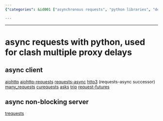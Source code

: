 ```yaml
---
{"categories": &id001 ["asynchronous requests", "python libraries", "delay management", "proxies", "aiohttp", "aiohttp-requests", "requests-async", "http3", "many_requests", "curequests", "asks", "trip", "request-futures", "asynchronous non-blocking servers", "trequests"], "category": "Asynchronous Requests", "date": "2023-12-22 23:52:59", "description": "This article explores different Python libraries for managing asynchronous requests, specifically useful in dealing with delays caused by proxy conflicts. Libraries covered include aiohttp, aiohttp-requests, requests-async (and its successor http3), many_requests, curequests, asks, trip, and request-futures. Additionally, the article delves into asynchronous non-blocking servers, with a focus on trequests.", "tags": *id001, "title": "async requests with python, used for clash multiple proxy delays"}

---
```


------

# async requests with python, used for clash multiple proxy delays


## async client
[aiohttp](https://pypi.org/project/aiohttp/)
[aiohttp-requests](https://pypi.org/project/aiohttp-requests/)
[requests-async](https://pypi.org/project/requests-async/#:~:text=requests-async%201%20Requirements%20Python%203.6%2B%202%20Installation%20%24,5%20Mock%20Requests%20...%206%20Test%20Client%20)
[http3](https://pypi.org/project/http3/) (requests-async successor)
[many_requests](https://github.com/joshlk/many_requests)
[curequests](https://github.com/guyskk/curequests)
[asks](https://github.com/theelous3/asks)
[trip](https://github.com/littlecodersh/trip)
[request-futures](https://github.com/ross/requests-futures)

## async non-blocking server
[trequests](https://github.com/1stvamp/trequests)

